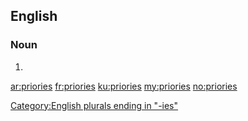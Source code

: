 ==English==

===Noun===
{{head|en|plural}}

# {{plural of|priory|lang=en|nocat=1}}

[[Category:English plurals ending in "-ies"]]

[[ar:priories]]
[[fr:priories]]
[[ku:priories]]
[[my:priories]]
[[no:priories]]